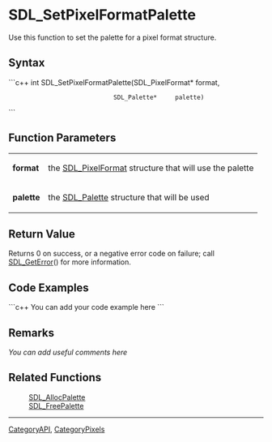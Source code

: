 <!-- pragma section-numbers off -->
<!-- pragma camelcase off -->

= SDL_SetPixelFormatPalette =
Use this function to set the palette for a pixel format structure.


== Syntax ==
```c++
int SDL_SetPixelFormatPalette(SDL_PixelFormat* format,
                              SDL_Palette*     palette)
```

== Function Parameters ==
{|
|'''format'''
|the [[SDL_PixelFormat]] structure that will use the palette
|-
|'''palette'''
|the [[SDL_Palette]] structure that will be used
|}

== Return Value ==
Returns 0 on success, or a negative error code on failure; call [[SDL_GetError]]() for more information.

== Code Examples ==
```c++
You can add your code example here
```

== Remarks ==
''You can add useful comments here''

== Related Functions ==
:[[SDL_AllocPalette]]
:[[SDL_FreePalette]]

----
[[CategoryAPI]], [[CategoryPixels]]
